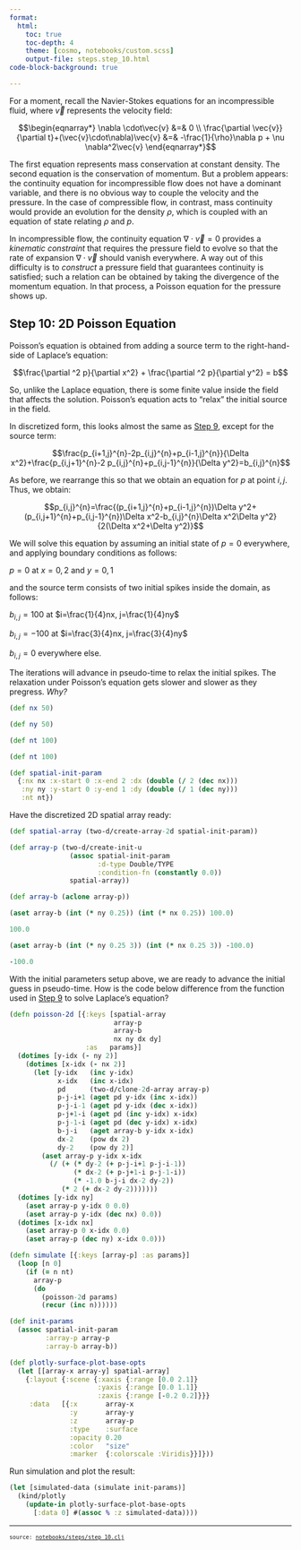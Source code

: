```yaml
---
format:
  html:
    toc: true
    toc-depth: 4
    theme: [cosmo, notebooks/custom.scss]
    output-file: steps.step_10.html
code-block-background: true

---
```

<style></style><style>.printedClojure .sourceCode {
  background-color: transparent;
  border-style: none;
}
</style><style>.clay-limit-image-width .clay-image {max-width: 100%}
.clay-side-by-side .sourceCode {margin: 0}
.clay-side-by-side {margin: 1em 0}
</style>
<script src="steps.step_10_files/md-default0.js" type="text/javascript"></script><script src="steps.step_10_files/md-default1.js" type="text/javascript"></script><script src="steps.step_10_files/katex2.js" type="text/javascript"></script><script src="steps.step_10_files/plotly3.js" type="text/javascript"></script><link href="https://cdn.jsdelivr.net/npm/katex@0.16.10/dist/katex.min.css" rel="stylesheet" type="text/css" />
For a moment, recall the Navier-Stokes equations for an incompressible fluid,
where $\vec{v}$ represents the velocity field:

$$\begin{eqnarray*}
\nabla \cdot\vec{v} &=& 0 \\
\frac{\partial \vec{v}}{\partial t}+(\vec{v}\cdot\nabla)\vec{v} &=& -\frac{1}{\rho}\nabla p + \nu \nabla^2\vec{v}
\end{eqnarray*}$$

The first equation represents mass conservation at constant density.
The second equation is the conservation of momentum. But a problem appears:
the continuity equation for incompressible flow does not have a dominant variable, and
there is no obvious way to couple the velocity and the pressure.
In the case of compressible flow, in contrast, mass continuity would provide an evolution
for the density $\rho$, which is coupled with an equation of state relating $\rho$ and $p$.

In incompressible flow, the continuity equation $\nabla \cdot\vec{v}=0$ provides a
_kinematic constraint_ that requires the pressure field to evolve so that the rate of expansion
$\nabla \cdot\vec{v}$ should vanish everywhere. A way out of this difficulty is to _construct_
a pressure field that guarantees continuity is satisfied; such a relation can be obtained by
taking the divergence of the momentum equation. In that process, a Poisson equation
for the pressure shows up.


## Step 10: 2D Poisson Equation

Poisson's equation is obtained from adding a source term to the right-hand-side of Laplace's equation:

$$\frac{\partial ^2 p}{\partial x^2} + \frac{\partial ^2 p}{\partial y^2} = b$$


So, unlike the Laplace equation, there is some finite value inside the field that affects
the solution. Poisson's equation acts to "relax" the initial source in the field.

In discretized form, this looks almost the same as [Step 9](/steps.step_09.html), except for the source term:

$$\frac{p_{i+1,j}^{n}-2p_{i,j}^{n}+p_{i-1,j}^{n}}{\Delta x^2}+\frac{p_{i,j+1}^{n}-2 p_{i,j}^{n}+p_{i,j-1}^{n}}{\Delta y^2}=b_{i,j}^{n}$$


As before, we rearrange this so that we obtain an equation for $p$ at point $i, j$.
Thus, we obtain:

$$p_{i,j}^{n}=\frac{(p_{i+1,j}^{n}+p_{i-1,j}^{n})\Delta y^2+(p_{i,j+1}^{n}+p_{i,j-1}^{n})\Delta x^2-b_{i,j}^{n}\Delta x^2\Delta y^2}{2(\Delta x^2+\Delta y^2)}$$


We will solve this equation by assuming an initial state of $p = 0$ everywhere, and
applying boundary conditions as follows:

$p = 0$ at $x = 0, 2$ and $y = 0, 1$

and the source term consists of two initial spikes inside the domain, as follows:

$b_{i,j}=100$ at $i=\frac{1}{4}nx, j=\frac{1}{4}ny$

$b_{i,j}=-100$ at $i=\frac{3}{4}nx, j=\frac{3}{4}ny$

$b_{i,j}=0$ everywhere else.

The iterations will advance in pseudo-time to relax the initial spikes. The relaxation under
Poisson's equation gets slower and slower as they pregress. _Why?_



::: {.sourceClojure}
```clojure
(def nx 50)
```
:::



::: {.sourceClojure}
```clojure
(def ny 50)
```
:::



::: {.sourceClojure}
```clojure
(def nt 100)
```
:::



::: {.sourceClojure}
```clojure
(def nt 100)
```
:::



::: {.sourceClojure}
```clojure
(def spatial-init-param
  {:nx nx :x-start 0 :x-end 2 :dx (double (/ 2 (dec nx)))
   :ny ny :y-start 0 :y-end 1 :dy (double (/ 1 (dec ny)))
   :nt nt})
```
:::



Have the discretized 2D spatial array ready:


::: {.sourceClojure}
```clojure
(def spatial-array (two-d/create-array-2d spatial-init-param))
```
:::



::: {.sourceClojure}
```clojure
(def array-p (two-d/create-init-u
               (assoc spatial-init-param
                      :d-type Double/TYPE
                      :condition-fn (constantly 0.0))
               spatial-array))
```
:::



::: {.sourceClojure}
```clojure
(def array-b (aclone array-p))
```
:::



::: {.sourceClojure}
```clojure
(aset array-b (int (* ny 0.25)) (int (* nx 0.25)) 100.0)
```
:::



::: {.printedClojure}
```clojure
100.0

```
:::



::: {.sourceClojure}
```clojure
(aset array-b (int (* ny 0.25 3)) (int (* nx 0.25 3)) -100.0)
```
:::



::: {.printedClojure}
```clojure
-100.0

```
:::


With the initial parameters setup above, we are ready to advance
the initial guess in pseudo-time. How is the code below difference
from the function used in [Step 9](/steps.step_09.html) to solve
Laplace's equation?


::: {.sourceClojure}
```clojure
(defn poisson-2d [{:keys [spatial-array
                          array-p
                          array-b
                          nx ny dx dy]
                   :as   params}]
  (dotimes [y-idx (- ny 2)]
    (dotimes [x-idx (- nx 2)]
      (let [y-idx   (inc y-idx)
            x-idx   (inc x-idx)
            pd      (two-d/clone-2d-array array-p)
            p-j-i+1 (aget pd y-idx (inc x-idx))
            p-j-i-1 (aget pd y-idx (dec x-idx))
            p-j+1-i (aget pd (inc y-idx) x-idx)
            p-j-1-i (aget pd (dec y-idx) x-idx)
            b-j-i   (aget array-b y-idx x-idx)
            dx-2    (pow dx 2)
            dy-2    (pow dy 2)]
        (aset array-p y-idx x-idx
          (/ (+ (* dy-2 (+ p-j-i+1 p-j-i-1))
                (* dx-2 (+ p-j+1-i p-j-1-i))
                (* -1.0 b-j-i dx-2 dy-2))
             (* 2 (+ dx-2 dy-2)))))))
  (dotimes [y-idx ny]
    (aset array-p y-idx 0 0.0)
    (aset array-p y-idx (dec nx) 0.0))
  (dotimes [x-idx nx]
    (aset array-p 0 x-idx 0.0)
    (aset array-p (dec ny) x-idx 0.0)))
```
:::



::: {.sourceClojure}
```clojure
(defn simulate [{:keys [array-p] :as params}]
  (loop [n 0]
    (if (= n nt)
      array-p
      (do
        (poisson-2d params)
        (recur (inc n))))))
```
:::



::: {.sourceClojure}
```clojure
(def init-params
  (assoc spatial-init-param
         :array-p array-p
         :array-b array-b))
```
:::



::: {.sourceClojure}
```clojure
(def plotly-surface-plot-base-opts
  (let [[array-x array-y] spatial-array]
    {:layout {:scene {:xaxis {:range [0.0 2.1]}
                      :yaxis {:range [0.0 1.1]}
                      :zaxis {:range [-0.2 0.2]}}}
     :data   [{:x       array-x
               :y       array-y
               :z       array-p
               :type    :surface
               :opacity 0.20
               :color   "size"
               :marker  {:colorscale :Viridis}}]}))
```
:::


Run simulation and plot the result:


::: {.sourceClojure}
```clojure
(let [simulated-data (simulate init-params)]
  (kind/plotly
    (update-in plotly-surface-plot-base-opts
      [:data 0] #(assoc % :z simulated-data))))
```
:::



```{=html}
<div style="height:auto;width:100%;"><script>Plotly.newPlot(document.currentScript.parentElement,
               [{"x":[0.0,0.040816326,0.08163265,0.12244898,0.1632653,0.20408164,0.24489796,0.2857143,0.3265306,0.36734694,0.40816328,0.4489796,0.48979592,0.53061223,0.5714286,0.6122449,0.6530612,0.6938776,0.7346939,0.7755102,0.81632656,0.85714287,0.8979592,0.93877554,0.97959185,1.0204082,1.0612245,1.1020408,1.1428572,1.1836735,1.2244898,1.2653061,1.3061224,1.3469387,1.3877552,1.4285715,1.4693878,1.5102041,1.5510204,1.5918367,1.6326531,1.6734694,1.7142857,1.755102,1.7959183,1.8367347,1.8775511,1.9183674,1.9591837,2.0],"y":[0.0,0.020408163,0.040816326,0.06122449,0.08163265,0.10204082,0.12244898,0.14285715,0.1632653,0.18367347,0.20408164,0.2244898,0.24489796,0.26530612,0.2857143,0.30612245,0.3265306,0.3469388,0.36734694,0.3877551,0.40816328,0.42857143,0.4489796,0.46938777,0.48979592,0.5102041,0.53061223,0.5510204,0.5714286,0.59183675,0.6122449,0.63265306,0.6530612,0.67346936,0.6938776,0.71428573,0.7346939,0.75510204,0.7755102,0.79591835,0.81632656,0.8367347,0.85714287,0.877551,0.8979592,0.9183673,0.93877554,0.9591837,0.97959185,1.0],"z":[[0.0,0.0,0.0,0.0,0.0,0.0,0.0,0.0,0.0,0.0,0.0,0.0,0.0,0.0,0.0,0.0,0.0,0.0,0.0,0.0,0.0,0.0,0.0,0.0,0.0,0.0,0.0,0.0,0.0,0.0,0.0,0.0,0.0,0.0,0.0,0.0,0.0,0.0,0.0,0.0,0.0,0.0,0.0,0.0,0.0,0.0,0.0,0.0,0.0,0.0],[0.0,0.002064211251497531,0.004160452891197664,0.006316386907156688,0.008530989195278038,0.010770062020848835,0.012967252847013683,0.015030573407667551,0.016853543315468577,0.01832926987543436,0.019365207326301,0.0198961716531549,0.019893490997142188,0.019368897227718066,0.018372751264711232,0.016987217021850527,0.015315829354247235,0.013471374837742824,0.011564056534963453,0.009691588327377482,0.007932286127113046,0.0063415551149339534,0.00495156718179965,0.003773488495219636,0.002801398872738853,0.002017028690007656,0.0013945703245153312,9.050274736108714E-4,5.197806171479814E-4,2.1322529218289877E-4,-3.5536276570374594E-5,-2.4189477855859638E-4,-4.157245382107085E-4,-5.620308045755385E-4,-6.820836960130176E-4,-7.748341190193857E-4,-8.383844400151387E-4,-8.712907543127641E-4,-8.735129879341798E-4,-8.469012867324635E-4,-7.951981224908905E-4,-7.236243683935615E-4,-6.381839864976815E-4,-5.448531425243559E-4,-4.488137504940311E-4,-3.5385704201066893E-4,-2.620339414799263E-4,-1.7358009086035882E-4,-8.710399476891635E-5,0.0],[0.0,0.004082730715078713,0.008225739825964693,0.012481593016085797,0.01684712603622571,0.021254764191564,0.02557456294103413,0.029626934910786,0.0332043406612866,0.03609865260360739,0.0381298117826297,0.0391710844966355,0.03916682002001221,0.0381400148554899,0.036188894399970604,0.03347369542873311,0.030196436856464254,0.026577384302371606,0.02283202208612727,0.019151725850567812,0.015690219091984585,0.012556609534437962,0.00981463113787148,0.007486872652135762,0.00556234303859124,0.0040056831868633255,0.0027665775607930666,0.0017883105718854387,0.001014822969256577,3.9596662571057795E-4,-1.0910270521608903E-4,-5.303051455898446E-4,-8.866048294541414E-4,-0.001187305647006,-0.0014343352672003854,-0.001625102610633298,-0.0017554657924590108,-0.001822355578739871,-0.0018256803706761177,-0.001769286610008512,-0.001660934099589648,-0.0015114264474710472,-0.0013331716701690014,-0.0011385112335196446,-9.381440151730187E-4,-7.39901811043423E-4,-5.480336796782522E-4,-3.630564134999218E-4,-1.821473553513792E-4,0.0],[0.0,0.006026513577996785,0.012137769561316533,0.018408266434375514,0.024831697924830205,0.03130841239791636,0.037648451694364725,0.043590088828088736,0.048831337993880786,0.05306965122438062,0.056043455705831545,0.05756874800450442,0.05756482800664323,0.05606528351915166,0.05321308254071011,0.04924147188719317,0.04444469427564076,0.03914386562687327,0.03365352095107742,0.02825345519742563,0.023168895567932665,0.018560190625169337,0.01452151234612276,0.011086840616459308,0.008240865857088246,0.005932371586201217,0.0040879962016684476,0.00262482466304531,0.0014608433604728465,5.227814518879757E-4,-2.487892249598663E-4,-8.969997491639091E-4,-0.0014486288819987388,-0.0019160714913837534,-0.002300821832095198,-0.0025978369264472423,-0.002800065799089265,-0.0029024414594807104,-0.002904758673585747,-0.002813090662164256,-0.0026396856297468897,-0.002401563272397939,-0.0021182390739317375,-0.0018091010996177243,-0.001490945163050803,-0.0011760659054671902,-8.711473906148112E-4,-5.770414074525307E-4,-2.8939491870530134E-4,0.0],[0.0,0.00786870494601639,0.015842919771497134,0.024015969548872883,0.03237754066680333,0.04079764350807022,0.049030601672536686,0.056738929098549,0.06353382040019807,0.0690260989297787,0.07287948893449421,0.07485753501918585,0.07485660871762151,0.07292003322702308,0.0692318589138501,0.06409244488360773,0.0578809548383524,0.05101158020655332,0.043890530577291365,0.03687972302203133,0.030271087560009055,0.024273051407420934,0.019008607804565328,0.014522800050961652,0.010796626403914008,0.007764257509872418,0.005330868124105125,0.0033890692951737567,0.0018326549684838638,5.669925540240355E-4,-4.8416886050011224E-4,-0.0013754035442333694,-0.0021395453600682617,-0.0027903786651578637,-0.0033274043672562766,-0.0037418121904186715,-0.004022671429580833,-0.004162365454807218,-0.0041604716427822855,-0.004025610266701575,-0.0037751869642492063,-0.0034333410801638373,-0.003027699196714943,-0.0025856659083327476,-0.002130956125534269,-0.0016809215192319072,-0.0012450088326694535,-8.244705218457087E-4,-4.132701250966029E-4,0.0],[0.0,0.009585194088259407,0.019293133177406333,0.02923280276441274,0.039389170346852624,0.04960403730421772,0.059580909099606894,0.06891367985828825,0.07713517509558787,0.08377816708852535,0.08843913548762125,0.09083441553455635,0.0908397173260135,0.08850708833487969,0.08405755804727719,0.07785201406828333,0.07034637750733312,0.0620391861895393,0.05341998282183363,0.044925606421324205,0.03690910466484422,0.02962319081600808,0.023217599762415036,0.01774781090048222,0.013191603986486925,0.009469753816547109,0.006467630885775587,0.004055263295266094,0.0021042582548732613,5.006984958822543E-4,-8.463460593056959E-4,-0.002000686901756761,-0.002998978199442231,-0.003854208116388783,-0.0045618669157409236,-0.0051076697449827626,-0.005475544225350812,-0.0056546063956439884,-0.005644081937874217,-0.005455555640381172,-0.0051124609815703295,-0.0046472307020068975,-0.004096904019479372,-0.0034981574098226723,-0.002882686450561999,-0.0022736646159597427,-0.0016837206231034953,-0.0011145883399446845,-5.583466747794804E-4,0.0],[0.0,0.0111550780609024,0.02244683065630079,0.033996749011704956,0.045784535661109696,0.05762624611730423,0.0691799523510229,0.07997865620048941,0.08948589030931133,0.09716554190128196,0.10255478332129411,0.10532829284430213,0.1053434866707009,0.1026600005560856,0.0975313975699489,0.09037198050093521,0.08170559484031333,0.07210564400927828,0.06213588883670828,0.052300150458741056,0.04300634837470045,0.03454713839875211,0.02709649206322406,0.020719400207558577,0.015390721778606255,0.011018987035240608,0.007471454960522114,0.004597585527028264,0.0022490136584529963,2.949035680009093E-4,-0.0013678478633666667,-0.002809660374665619,-0.004068311786576773,-0.00515333821097976,-0.006053760427087775,-0.006747737299305959,-0.0072125192871533095,-0.007433087773815259,-0.007408164672620533,-0.007152822155063456,-0.006697596729576109,-0.00608465773785121,-0.005362052959912486,-0.0045772668707769115,-0.00377127248792033,-0.00297399797714002,-0.0022017650452533957,-0.001456887856164159,-7.293173049098302E-4,0.0],[0.0,0.012561023473669254,0.025269619607018394,0.03825670782106007,0.051496351244439735,0.06478159580188127,0.07773082458450921,0.08982428916780295,0.10046573129069886,0.10905970923776402,0.11509233599975409,0.11820238099017245,0.1182313909013981,0.1152453611537887,0.10952570376626122,0.10153265357478997,0.09184867342516709,0.08111200767209972,0.06995094477551014,0.05892777887649755,0.04849852581106718,0.03899097646119373,0.03060045295269335,0.023400243803692686,0.017362390414568676,0.012384229336424458,0.00831659256842939,0.004990469563530578,0.002239910062731627,-8.02145424037514E-5,-0.0020823355875014657,-0.0038404494325622973,-0.005390318467693368,-0.006734921129461163,-0.007853930394908561,-0.00871551569948069,-0.009288463434283854,-0.009552622404713343,-0.009506054899777891,-0.009167956566930428,-0.00857724856211149,-0.007787546024016103,-0.0068597888448089376,-0.0058540784524301675,-0.004822190220605103,-0.0038019034379034155,-0.002813834490886656,-0.0018609977505434428,-9.309371783976263E-4,0.0],[0.0,0.013789518754389394,0.027734783042431987,0.041973198617605983,0.05647298710064913,0.07100712995351799,0.08516030048798208,0.09836838413448237,0.10998506260404382,0.11936531735661265,0.12595259673730266,0.1293555947058204,0.12940242828990461,0.12616416447247425,0.11994524329307649,0.11124413728525974,0.10069233999606272,0.0889825756977649,0.07679759350763563,0.06474925505487011,0.053334502432068005,0.04291108227654295,0.03369245056273698,0.02575870509110605,0.019078966036191584,0.013540296929722136,0.008978741325781471,0.005208959590399373,0.002049940013601804,-6.548853151642187E-4,-0.0030241206109516273,-0.005131931200547163,-0.007008509623735572,-0.008646749995255172,-0.01001370988437637,-0.011064814775785884,-0.011758376091971818,-0.012068003621460679,-0.011990954999555265,-0.01155130482870313,-0.01079784509234758,-0.009797603702606924,-0.008626571817753835,-0.007359536625383535,-0.006060817604300713,-0.004777297542391624,-0.003534577221158132,-0.0023365148337247555,-0.0011679405221990422,0.0],[0.0,0.014831013129602293,0.029823542574363395,0.04511872441654497,0.06067890457830265,0.07626008833437001,0.09141932972249996,0.10555660753840805,0.11798531440466713,0.12802061783072086,0.13507168724959376,0.13872295558757558,0.13879152724731,0.1353522261749027,0.12872766292304214,0.11944679564354937,0.10818047073799554,0.09566539703765806,0.08262853589323857,0.06972218563916094,0.05747678577690245,0.04627458288217528,0.036343674818215876,0.027769226528585052,0.020517120729720104,0.01446491537513359,0.009435425724705307,0.005229132790490873,0.0016525886690300106,-0.0014591661662018284,-0.004227475985460961,-0.006722925411580753,-0.008966203698496237,-0.010936211783139813,-0.012583774900172371,-0.013848537102289333,-0.014676133380082406,-0.015032744697872635,-0.01491470439663725,-0.014351844145526788,-0.013404510446511387,-0.012155353915464743,-0.010697832609363854,-0.009123728457441737,-0.007511846771619405,-0.005919570667106494,-0.004378258365061666,-0.00289278158872818,-0.0014449305040284035,0.0],[0.0,0.015679942512854716,0.031525096329350855,0.047677798812097966,0.06409464481169273,0.08051782956715328,0.09648287210801998,0.11136222240376326,0.12443861838752392,0.13499701490779978,0.14242053496654136,0.14627504978905428,0.14636901084205084,0.14277968977226985,0.1358430677256024,0.12611092338537713,0.11428386505419787,0.10113214824245738,0.08741670320356061,0.07382107439699825,0.06090164468133096,0.04905952475698992,0.03853374687739452,0.029412574560494828,0.021658126296592008,0.01513905323910122,0.009666398323432988,0.005028590195351926,0.0010224379704345406,-0.0025222031922609097,-0.005725745700306314,-0.008651144206598767,-0.011305319120666365,-0.013648937461497763,-0.015612676912165167,-0.01711712735222309,-0.018092895168348083,-0.01849748737976423,-0.018326232574880707,-0.017615719375810128,-0.016439716263971824,-0.014898926361268017,-0.013106918906888827,-0.01117499195365425,-0.00919855485361584,-0.007247016183582237,-0.0053583408264254425,-0.003538611822683443,-0.001766243848113747,0.0],[0.0,0.01633464640127294,0.03283644054189431,0.04964665055425389,0.06671639050427615,0.08377722647887492,0.10034911100562376,0.11578511720752671,0.1293466654384984,0.14029778153042552,0.14800349117103784,0.15201660189220811,0.1521391841403522,0.14844968309849377,0.14129279463427188,0.13123567267314618,0.11899934728367238,0.10537741780503289,0.0911547192602832,0.07703694818735635,0.06359888011603931,0.05125476990319939,0.04025072407960376,0.030675943324371627,0.022488054689362692,0.015547225707619997,0.009654060453671131,0.004587013575656836,1.358806843432588E-4,-0.003871340990854258,-0.007550265256933187,-0.010951919611799447,-0.01406491642500521,-0.016827179024196663,-0.01914508695878989,-0.020916725417996072,-0.022055215669195143,-0.022508120963953913,-0.022269736141774184,-0.021384522423336955,-0.019941699829652635,-0.01806264102888183,-0.01588386161547884,-0.013538872607036838,-0.011141951094172972,-0.008776163171826282,-0.00648699582898717,-0.004281970725514615,-0.0021357932953245747,0.0],[0.0,0.016797183546456065,0.033761990767025955,0.05103263058567187,0.06855513571471349,0.08605357923269856,0.10303810078332712,0.11885019438027478,0.13273886061450604,0.143956025187797,0.15185616837857904,0.15598425559377913,0.1561381343533405,0.15239621119448385,0.14510746185046783,0.13484730829074112,0.12234825965838127,0.10841745120452151,0.09385389615153605,0.0793765898523726,0.06557127439245244,0.052859638159296916,0.04149091443823494,0.031552926330010014,0.022997900090426883,0.015677769159270424,0.00938389930908908,0.0038867805759896764,-0.00102806890489356,-0.005531101053576947,-0.009729120087836347,-0.013656742740094882,-0.017279531171802885,-0.020507962070611348,-0.023219805999888286,-0.025287082442135508,-0.026602919289923605,-0.0271036741443877,-0.02678264060368201,-0.02569337187607493,-0.023942700696434262,-0.021675430516581648,-0.01905400088520719,-0.016236961333292343,-0.013359826898456441,-0.0105210331787276,-0.0077745579223956,-0.00512961893773817,-0.00255689262505568,0.0],[0.0,0.01707305741887831,0.03431302500957214,0.051853355694542025,0.06963551030871253,0.0873791058577326,0.10458992089297238,0.12060520319386754,0.13466987097293148,0.14603200767728797,0.15404260675170126,0.15824367345749069,0.15843085509270496,0.15468139269503553,0.14734439411584296,0.1369968820656558,0.12437442643835121,0.11028842506116801,0.09554282038139722,0.08086142388809685,0.06683375453700954,0.05388332262181545,0.042258519744932485,0.032043368274447176,0.02318362846933549,0.015523086365745082,0.008844934657946973,0.0029136243083701233,-0.00248688928216533,-0.00752205905340981,-0.012285781494764338,-0.016791664032050038,-0.020977356370129444,-0.024721081156431436,-0.027867615762533972,-0.030259318992572636,-0.031766823565669934,-0.0323140614747691,-0.03189342623858994,-0.03056886760230966,-0.028467084054710663,-0.025759161490748837,-0.02263652404849948,-0.019285657314212425,-0.01586574390068678,-0.01249234810524405,-0.009228944084441361,-0.006086733352273784,-0.0030320704766264575,0.0],[0.0,0.017170865179158543,0.03450697630150295,0.05213563052406281,0.06999431545199597,0.0878010813699144,0.10506242225663794,0.1211181162429247,0.13521667719297092,0.14660993892566698,0.15465189575284283,0.15888608443102223,0.1591078222436617,0.15539216251701315,0.1480845388560242,0.1377574312821414,0.1251416820720538,0.11104433045224361,0.09626559656117295,0.0815261095145301,0.06741231282942974,0.05434411060211832,0.04256513017472932,0.032153111168743906,0.023046160556471566,0.015079860079445975,0.008030164414575228,0.0016573174487571033,-0.004253620943148373,-0.009859661807602041,-0.015237672221520834,-0.020375618048186026,-0.02517834876169738,-0.029487021879193453,-0.03310906174870065,-0.03585362230337869,-0.037566408532253265,-0.038157783303522104,-0.03761941359500074,-0.0360270100176238,-0.03352943275925158,-0.030326927993132687,-0.026642978181623575,-0.02269490821860391,-0.01866800245821725,-0.014696722038129066,-0.010855060749915227,-0.007156520098545929,-0.0035628805315194904,0.0],[0.0,0.017101885890729914,0.034366606154225925,0.05191419525834581,0.06967883355837237,0.08737970493005338,0.10452866087560364,0.12047415865709377,0.13447525034843466,0.14579437572019896,0.15379438804712664,0.1580244185921828,0.15828115955703556,0.1546365739515451,0.14742899810317842,0.1372208152443272,0.12473106500355526,0.11075455347734384,0.09607982293460698,0.08141690197446266,0.06734273261172051,0.054268446431663286,0.042429095816663855,0.031893650007025126,0.022591293624421725,0.014349230517311011,0.006936994278925642,1.1235505654118388E-4,-0.006335928150474164,-0.012553033936877147,-0.018594724490880683,-0.024418748271368914,-0.029892346210268296,-0.034814907171851574,-0.038952273877605206,-0.042076993287525205,-0.04400754538127585,-0.044639690973771844,-0.04396461633560444,-0.04207118502213963,-0.039132700187788014,-0.03538139846531114,-0.031075828004577203,-0.026466987081263132,-0.021768638591300425,-0.01713587426156298,-0.012654225844560824,-0.00833983726875612,-0.0041497166418318285,0.0],[0.0,0.016879624982800746,0.03391909273143712,0.051230349687527536,0.06874498024265102,0.08618577915275795,0.1030741185658791,0.11877260431786991,0.13255698034067723,0.1437063612772679,0.15159764763470632,0.15578917344615836,0.15608053682854825,0.15253983796126822,0.14549530574614208,0.13549430871905094,0.12323778320298555,0.10950124542187391,0.09505437698513497,0.08058984640641563,0.066669170396514,0.05368987459383571,0.04187480179916817,0.0312817133822298,0.021829566445508222,0.013336929942834143,0.005567633026348519,-0.0017213945831582524,-0.008735196884105748,-0.015603831402186843,-0.022358001325195567,-0.028920815951370544,-0.035117292339986624,-0.04070057425441373,-0.04539093907482012,-0.048921162558321234,-0.051080405337438656,-0.05174893666767441,-0.050917776176875845,-0.048690322065395766,-0.04526652197895154,-0.040913303637796716,-0.03592713450327074,-0.03059536915949609,-0.025162500771053684,-0.019805903387403637,-0.014623634910213202,-0.009634846256935687,-0.004791642123613516,0.0],[0.0,0.016519332470546457,0.0331950684785688,0.0501305054779372,0.06725536699649695,0.08429828670805717,0.10079381145657715,0.11612345368747981,0.12958498239962785,0.14047944107493043,0.14820227338615657,0.1523241551242852,0.15264894255664185,0.1492402366558642,0.14241357910303848,0.13269707078587492,0.12076805766572025,0.10737657536653201,0.09326709010583051,0.07910886946135873,0.06544264604743358,0.05264790213903596,0.040931873712684,0.030338783885152463,0.020776070511757182,0.01205336549627332,0.00392943222115657,-0.003838105274340777,-0.011445716664024863,-0.019005203413084013,-0.026518456364457293,-0.03386978126638701,-0.04083766845383043,-0.04712489207730345,-0.05240254292007525,-0.05636079690592209,-0.05875767137644454,-0.059457228527178566,-0.05845069563162095,-0.0558573335824821,-0.05190578541868668,-0.046900153156483604,-0.04117743041373328,-0.03506377286113152,-0.028836458710090242,-0.022696663215885367,-0.016755900945416614,-0.011036710943507737,-0.005486242605210761,0.0],[0.0,0.016037512176511788,0.03222764134236235,0.0486647173993728,0.06527734160548374,0.08180194688910421,0.09778938355300126,0.11264410363024135,0.12569040299937895,0.1362556846238819,0.14375773292916605,0.1477822314027849,0.14813846661644042,0.1448850419145739,0.13832266838272808,0.1289566029291483,0.11743594624904566,0.10447995502739311,0.09080238798490371,0.07704383210238741,0.06371949149391454,0.051186818258313144,0.03963433899988079,0.029090571997783365,0.019450209300091805,0.01051363993117695,0.002035147517623747,-0.00622551014297348,-0.014453995267402086,-0.022740925067343442,-0.031055907541870757,-0.039240644300912134,-0.047023230936116704,-0.054052426177096956,-0.05994699353906679,-0.06435211290684299,-0.0669931700413267,-0.06771750602608646,-0.06651697861121358,-0.06352793867775612,-0.05900955037992792,-0.05330526460442133,-0.0467948652116496,-0.03984542605782452,-0.03276879419026805,-0.025791279390701333,-0.01903869651407998,-0.012537363280591393,-0.0062295114866969285,0.0],[0.0,0.015451438230304834,0.031051431734881587,0.0468852411710023,0.06288106900704166,0.07878482917735037,0.09416627566259965,0.10845611128725001,0.12100883704332248,0.13118183242865566,0.13841833080221555,0.14232122219089613,0.14270621737183506,0.1396265595303953,0.13336641784158354,0.12440530151194025,0.11336024271894549,0.1009153193489991,0.08774896827666526,0.07446860299774324,0.06155980529933154,0.04935450645057917,0.03801976808380685,0.02756645571721815,0.01787540627285672,0.008737499247247562,-9.690140134192677E-5,-0.008864555901876727,-0.017738253700657625,-0.02678476013853636,-0.035938295519443324,-0.044994627210450826,-0.053628144498876554,-0.06143054839673268,-0.06796573005991262,-0.07283200243254935,-0.07572102809154715,-0.0764631379098833,-0.07505127661960143,-0.07163996235685068,-0.06652040522113362,-0.060077179373759386,-0.05273468445185525,-0.04490261271175879,-0.03692881892079184,-0.02906584209965421,-0.02145452395822758,-0.014125352092948051,-0.00701577621611065,0.0],[0.0,0.014778693545660209,0.029701654225536868,0.044845160759541106,0.06013770872765587,0.0753360924941048,0.09003104987633237,0.10368214230735306,0.11567695498045036,0.1254056730816635,0.13233941976964161,0.13610003786102717,0.13651048258559545,0.13361840484644616,0.1276901390748945,0.11917719772891444,0.10866153534129877,0.09678853740944736,0.0841975797116342,0.07145920594484641,0.05902595572317557,0.047201281175987514,0.03612841646421069,0.025798896532809326,0.0160787616218289,0.006749196556822899,-0.002442793634892581,-0.011729226228648046,-0.02126814399521063,-0.03110010660282673,-0.04112128871572245,-0.051078767529081075,-0.06059058792231172,-0.06918907313247805,-0.07638140046134403,-0.08171775613735432,-0.08485543944267639,-0.0856077257883171,-0.0839691196961155,-0.0801131842239024,-0.07436432527609725,-0.06714952596283788,-0.05893909645962295,-0.050186544957831654,-0.04127675661408006,-0.03248930410891463,-0.023980635268899722,-0.015785789156286065,-0.007837672246015186,0.0],[0.0,0.014036742905158649,0.028213268820328603,0.042597121752934536,0.05711773670452658,0.07154390836910283,0.08548893728270049,0.09844317933004075,0.10982942248870532,0.1190727381663671,0.12567394614740432,0.12927515748288346,0.12970722543544475,0.1270120985552538,0.1214373807599698,0.11340496351904662,0.10345949645798874,0.09220501712765083,0.08023895755692431,0.06809208727115665,0.056181169057484506,0.04477877653332211,0.03400238606915805,0.023822840817143563,0.014090657637858058,0.004577262980775429,-0.004973110735744565,-0.014786560955217088,-0.025004724601786446,-0.03563996702346259,-0.04654828343108577,-0.057425976361090605,-0.06783288997747401,-0.07724048038900558,-0.08509817034453451,-0.09090744644250799,-0.09429110275760068,-0.09504557159520914,-0.09316738734081786,-0.08884978821039125,-0.08245108127896288,-0.07444137337848702,-0.06533756404703636,-0.05563759305262841,-0.04576391625489195,-0.036023605575652866,-0.026589117513577103,-0.017500402970890214,-0.008686169759205734,0.0],[0.0,0.013242550861472928,0.0266202218813901,0.04019220024237729,0.05388944972211086,0.06749361433514742,0.08064166243299213,0.09285605042599651,0.10359617745274338,0.11232338343240293,0.11856939996483279,0.12199751873151249,0.1224469869353729,0.1199540521254898,0.11474706121429648,0.10721724557156923,0.0978704599892777,0.08726755474206835,0.0759619598261964,0.06444254061161155,0.053088233354032593,0.04213890963242825,0.03168482102874313,0.021675114333072655,0.011944313092528011,0.0022541789258725374,-0.007653194481922719,-0.0179968902737537,-0.028900717740609056,-0.04034727232770352,-0.05215083069811854,-0.06395559505909261,-0.07526223004353134,-0.08548076013308348,-0.09400269635665487,-0.10028100245840393,-0.10390436052791877,-0.10465283799954857,-0.10252544670590408,-0.09773543881257098,-0.09067522137185072,-0.08185809638286039,-0.07184754093662689,-0.0611858906033712,-0.05033317145845086,-0.039624037769974654,-0.02924715298193927,-0.019247706301475608,-0.00955065613590258,0.0],[0.0,0.012412252035840603,0.02495479153814412,0.03767892889686618,0.05051768042972799,0.06326613114864277,0.07558558306284348,0.0870313201159616,0.09710011013968499,0.10529030457028868,0.1111652198428644,0.11440987003058073,0.11487224514130705,0.11258299220955537,0.10775101128453977,0.10073637233719585,0.09200532846587486,0.08207446672703347,0.07145193742871307,0.06058331733670265,0.04980834057264786,0.03933293624300432,0.029219149937566524,0.019393816505672897,0.009675288148329629,-1.8405737522169714E-4,-0.010443565783860237,-0.02131429398260088,-0.032901060627989254,-0.04515557161605485,-0.05784950205837769,-0.07057446113076757,-0.08277191192952273,-0.09379088377926756,-0.10296576734331438,-0.10970197743273655,-0.1135550382887322,-0.11428939918229877,-0.11190695500145062,-0.10664098100937049,-0.09891762461215803,-0.08929275154323736,-0.07837565294875325,-0.06675231607483849,-0.05491974754508711,-0.043239847572407016,-0.031917455767387186,-0.021003278742835554,-0.010419074792139585,0.0],[0.0,0.01156087870339561,0.023247047125521846,0.035102494021081114,0.04706274049170203,0.05893666459508954,0.07041016846928833,0.08107156846221865,0.0904551736650366,0.09809651583680595,0.10359068161381656,0.10664461438244502,0.10711526068589741,0.10502785332664868,0.10057195623890744,0.09407646168562758,0.08596783575656096,0.07671802837475468,0.06678936009167326,0.05658344165590622,0.046400083031442566,0.0364106112486407,0.02664838374937523,0.017017720403885956,0.007320942987986574,-0.0026984629038576194,-0.01330050461593511,-0.02468728550437907,-0.03694374882519672,-0.04999008343647174,-0.06355518571172147,-0.07717846996665302,-0.0902431922049511,-0.10203887889966053,-0.11184458470595819,-0.11901997664013376,-0.1230889497119082,-0.12380134711099722,-0.12116229217708825,-0.11542473221136443,-0.10704759766685416,-0.09662793977127905,-0.08481930390295969,-0.07224983469833282,-0.059452304271311686,-0.04681507398836603,-0.03455887877497326,-0.022740160568329566,-0.01127811858237221,0.0],[0.0,0.010702147934226974,0.021524427014988235,0.03250410973029527,0.04357959935111492,0.05457370026609899,0.0651968254377674,0.07507006733338258,0.08376493387999236,0.0908538006478259,0.09596327985050014,0.09882215423937864,0.0992964183367064,0.0974061489731712,0.09332194730920534,0.08734194027785876,0.07985317679350962,0.07128323028944071,0.062048708893178865,0.05250724046136773,0.04291861314503006,0.03341946163779424,0.024014475809997222,0.014585684009894222,0.004919855422876799,-0.005247698599665366,-0.016176783256195617,-0.028059709685743967,-0.04096095593508743,-0.054769086550049494,-0.06917078373419651,-0.08365459508403633,-0.0975476176603703,-0.11008245429779603,-0.1204856228659482,-0.12807368216785295,-0.13234100175130858,-0.1330240875263739,-0.1301315603814951,-0.12393530699470856,-0.1149254612253376,-0.10373810866173754,-0.09106866678664713,-0.0775851685660953,-0.06385428884954765,-0.05028959755245409,-0.0371271775824534,-0.024429349210887952,-0.012113473567122102,0.0],[0.0,0.009848308124157303,0.01981143440609744,0.029920568284491866,0.04011729678799903,0.05023828830412207,0.06001806730185616,0.06910984793988521,0.07712155141038027,0.08366162580960641,0.08838759338047802,0.09104972845671208,0.09152305616449369,0.08982281381738744,0.08610123701096901,0.08062647048693915,0.07374700188508328,0.06584685202324739,0.05729763603794334,0.04841358965824933,0.03941496906096642,0.030404175389314288,0.021357748244292082,0.012136078264772808,0.002511205006812477,-0.007788783128335662,-0.01902253758333887,-0.03137183295609437,-0.04488040043060741,-0.05940561174196458,-0.07459326164999178,-0.08988330745885949,-0.10454980204158792,-0.11777209623389676,-0.12872798308398445,-0.13669438273545598,-0.14113880569222967,-0.1417859321709998,-0.13864806024257337,-0.13201489064582964,-0.12240555006906544,-0.11049222777495268,-0.09700900318989959,-0.08266074783583714,-0.068045521728954,-0.05360037397780052,-0.03957591061125534,-0.026040385191902247,-0.012910106733291729,0.0],[0.0,0.00901004259323231,0.01812944640116911,0.027383959361630572,0.036718579262255684,0.0459836051104996,0.05493701006661798,0.06326314064081309,0.07060517429149407,0.0766064958845544,0.08095461013199885,0.08342071643969584,0.08388875813657104,0.0823694943621351,0.07899757790526145,0.0740122673103247,0.06772476110530493,0.06047684143865004,0.05259638344034899,0.044355371329158746,0.03593556314952772,0.027406105774656835,0.018716386986252127,0.009706237470909672,1.3413342059328992E-4,-0.0102778764684222,-0.021786254244253553,-0.034561594980294735,-0.04862691841413626,-0.06380938174641443,-0.07971598479530544,-0.09574131554372667,-0.11111055143172571,-0.12495453443390885,-0.1364071308110035,-0.144709893195646,-0.1493066765522991,-0.14991207095356154,-0.14654213218316214,-0.13950285710300725,-0.1293395319939683,-0.11675675319603947,-0.10252323928311023,-0.08737688342680214,-0.07194396727652047,-0.05668281526739561,-0.041857449073070874,-0.027542010400957013,-0.01365258934125533,0.0],[0.0,0.008196426120324023,0.01649662812484853,0.024921545807495477,0.033419743194362965,0.0418547706918723,0.05000716986432287,0.05759115719467119,0.06428370785882284,0.06976171168737488,0.07374147370598234,0.07601437146898547,0.07647307292786529,0.0751242528109748,0.07208591243977511,0.06756977653278402,0.06185137409228148,0.05523197940340052,0.04799744400059272,0.04037912979935676,0.0325218255049623,0.024462887367593535,0.016126006160393586,0.007331937790197585,-0.0021729071198941185,-0.012671114217118844,-0.024415845646730626,-0.037565983103953406,-0.05212419133206247,-0.06788893474522688,-0.08443126263822394,-0.10110453286298214,-0.11709023179639684,-0.13147645982011427,-0.14335888955031686,-0.15194873100046807,-0.15666988607428972,-0.15722879099188683,-0.15364523496345878,-0.14623961182068937,-0.13557993688520517,-0.12239878513452065,-0.10749471549895409,-0.09163409201901776,-0.07546763353131983,-0.0594722751696788,-0.04392406545655795,-0.028902878540928212,-0.014325446057177936,0.0],[0.0,0.007414928860377284,0.014927940853954305,0.022555779291979425,0.030250662998591263,0.03788889385023458,0.04527252852974966,0.052144177273631936,0.0582129194900494,0.06318748730813627,0.06681160412412163,0.06889593509799317,0.06934161170260572,0.06815163908008016,0.065428412144635,0.06135767663634634,0.05618119257565978,0.05016180229356943,0.04354544332379888,0.0365249096266206,0.029209990753362895,0.021608157447095502,0.013619281245029872,0.005046909685509672,-0.004372804143827143,-0.014925470538245647,-0.02685978033553591,-0.040322485138765345,-0.0552965706749947,-0.07155385881829261,-0.08863301323985417,-0.10585117041075164,-0.12235226207197307,-0.13718836550135013,-0.1494235537305493,-0.15824440651302485,-0.16305902435264466,-0.16356779959144324,-0.15979412415943828,-0.15207053109068686,-0.1409837788275908,-0.1272893145753492,-0.11181002008096066,-0.0953354980104052,-0.07853653997221126,-0.061905591621729546,-0.04572906612419923,-0.030092295430749122,-0.014913518980699985,0.0],[0.0,0.006671461072796424,0.013435231122138,0.020304436372246357,0.027234977895973643,0.03411531286019302,0.04076782884078689,0.046961895242295285,0.05243682950711137,0.05693137341775751,0.060215138324689124,0.0621170775187979,0.06254647062573981,0.061503079028206585,0.05907481783217814,0.055423160688739426,0.05075821716207247,0.045306749569827456,0.039277215101925764,0.03282625478060095,0.026031013554163727,0.018871374487638686,0.011225649420069705,0.0028823901096233675,-0.006430419676456376,-0.016999625826035685,-0.029068233636026335,-0.04277057267610886,-0.058070937823934986,-0.07471706053905995,-0.09221945574026412,-0.10986484683826425,-0.12676661213963814,-0.14194837881362152,-0.15444997966184779,-0.16343968091496228,-0.16831432224004478,-0.1687705054716586,-0.16483499061060586,-0.15684986668410247,-0.14541615144142922,-0.13130645228671428,-0.11536181399396953,-0.0983892345399516,-0.08107468991421739,-0.063922636825034,-0.04722793201301161,-0.031080965776934952,-0.01540233513420826,0.0],[0.0,0.005970451468789229,0.01202738654536225,0.018180853690664,0.024390409266023243,0.03055599657925854,0.036519057910987696,0.042073979847007136,0.04698833595609073,0.05102893083795825,0.053989632070305736,0.05571660479835792,0.05612691982794852,0.05521752295331312,0.05306302849635807,0.04980245062498558,0.04561652630184402,0.04069850037714215,0.03522204043520202,0.02931034578265625,0.023010596204232254,0.0162777240164219,0.008971074669501977,8.667199766910018E-4,-0.008313195013809376,-0.018854814544249,-0.030994222614094544,-0.044853166262712796,-0.060378536554137344,-0.0772969906888404,-0.09509573915674147,-0.11303761058246617,-0.13021318701610501,-0.14562595498412997,-0.15829951710749557,-0.16739064940625664,-0.17228979087307827,-0.17269211673357387,-0.16862742279691928,-0.16044448815022413,-0.1487536795162803,-0.13433853572136042,-0.1180515562817128,-0.10071076670439856,-0.08301198471030934,-0.06546782583609487,-0.04837943147818054,-0.0318417229906477,-0.015778465944266688,0.0],[0.0,0.005314951736726853,0.01071054362794903,0.016194240344422742,0.0217291794456604,0.02722606997494843,0.03254407618947652,0.03750079839153773,0.04189001988822402,0.04550459723837612,0.048160963774981094,0.04972137267306564,0.05011029925918897,0.04932229702941349,0.04741988514892924,0.044521494814176915,0.04078087381002486,0.036360461591439665,0.03140201992660586,0.02599825027719671,0.02016931064581881,0.013848101227192162,0.006877874526544131,-9.750080806594552E-4,-0.00999171156786969,-0.020455629324238722,-0.03259469037315907,-0.04651803534315746,-0.062156718138194435,-0.07921975358953787,-0.09717642058452355,-0.11527277426089717,-0.13258498611930009,-0.14810531173934266,-0.16084965372469667,-0.16997051775335506,-0.17485704526150384,-0.17520542450697588,-0.1710480670088129,-0.16273734415541638,-0.15088771797636388,-0.13628701609580296,-0.11979204446158291,-0.1022250644132209,-0.08428602018248073,-0.06649153688319281,-0.04914667088892514,-0.03235021958096889,-0.01602986769112092,0.0],[0.0,0.00470675988770514,0.009488332976334883,0.014350045737459835,0.019258503295855198,0.02413442863323793,0.028853350291425422,0.033254257928468985,0.03715507887991125,0.0403726910518359,0.04274438203456884,0.04414734784021891,0.04451306301518252,0.04383410134090841,0.04216209660085717,0.03959680033918256,0.03626741161646173,0.03230836982733666,0.02783254729953113,0.022905262288472533,0.017522796858111804,0.011599159317553375,0.004964604787374651,-0.002621247457859451,-0.011440195002514671,-0.021770759169694797,-0.03383150732064122,-0.04771908961654779,-0.06335054414219442,-0.08042103335443873,-0.09838771449752001,-0.1164874721212155,-0.13379093870287265,-0.14928849796257848,-0.16199725961177186,-0.17107295597311126,-0.1759086948548174,-0.1762041569004142,-0.17199387408970773,-0.1636305379816992,-0.1517272014659187,-0.1370690385206992,-0.12050969340392385,-0.10286855948893452,-0.084843711286871,-0.06695140078000798,-0.0494980514986595,-0.0325855574832721,-0.01614619277455487,0.0],[0.0,0.004146555428455792,0.008362148070483221,0.012650362318278846,0.016981125339298464,0.02128440869974388,0.025450750170379528,0.02933871865673709,0.03278833950631832,0.035638499905645424,0.03774564197435899,0.039000761017448315,0.03934191693629678,0.03876010116029868,0.03729725687212473,0.03503635371823306,0.03208449631746851,0.02855097141225868,0.02452285438816386,0.02004130614448089,0.01508201997800187,0.009543412502848547,0.0032459980646828528,-0.004054237630377554,-0.012636951629100102,-0.02277364233637221,-0.03467236100828601,-0.04841752397569871,-0.06391419936100579,-0.08084777976746503,-0.09866944644948893,-0.11661486513630341,-0.13375833241652815,-0.14909800714105906,-0.1616613381797336,-0.17061493273740716,-0.17536120402429248,-0.17560580753006086,-0.17138484025348355,-0.16304792962545442,-0.15120106340372946,-0.1366196416295076,-0.12014648763193196,-0.10259083103867532,-0.08464269846903606,-0.066813422447555,-0.04940810512011592,-0.0325308402284312,-0.016119062869455563,0.0],[0.0,0.0036340399599657093,0.0073314249120526595,0.01109434435828192,0.014895877614030516,0.018674481637333575,0.0223343746462071,0.02575193873867758,0.028787303943559373,0.031299405650167166,0.03316218049447338,0.034279301038050325,0.03459499915034001,0.0340990627195512,0.03282490813006305,0.030840587537712634,0.028233541309239125,0.02509074698043088,0.021476599433069385,0.017411382568965246,0.012853569443394768,0.007689383000841066,0.0017329517084231996,-0.005260184475200278,-0.013564728204060083,-0.023443017886682124,-0.03509151112496594,-0.04858278600965414,-0.06381217626057169,-0.08045960773981385,-0.09797665813674346,-0.115605934391156,-0.13243477022068278,-0.14747886649910136,-0.15978521114086192,-0.16853895650499753,-0.17315714803769652,-0.17335386512271497,-0.16916617068505352,-0.16093719662111924,-0.14926016112902998,-0.13489351875686376,-0.1186615552889367,-0.1013559741326112,-0.08365249795829191,-0.06605290427597357,-0.04885818595413155,-0.0321736319421073,-0.015942296535035805,0.0],[0.0,0.003168077560537468,0.006393921371816288,0.009678626168818285,0.012998236371177342,0.016298946895168274,0.019497373707396952,0.022486014782541808,0.02514319143355442,0.027346004016847513,0.028984286675331913,0.0299733054859256,0.030263059342281438,0.02984249054605499,0.028737608443185878,0.027003355307062014,0.024709880502251768,0.021924650890895396,0.01869247347320795,0.015016036594677512,0.010839984875812315,0.00604178192853376,4.325604036755006E-4,-0.006229380047875273,-0.014210988692102963,-0.023763363782444175,-0.035070391800441386,-0.04819334262507076,-0.06302020211303044,-0.07922987653469325,-0.09628082552639497,-0.1134308205977302,-0.12978961031986647,-0.14440015404801465,-0.15633808816058611,-0.16481467298412839,-0.16926681391246973,-0.16941939407001835,-0.16530981699008127,-0.15727130653436303,-0.14587866264044794,-0.13186629938341457,-0.11603232632542046,-0.09914361874022236,-0.08185536783653591,-0.06465514843794679,-0.04783700124772662,-0.03150631159160471,-0.015612085505472374,0.0],[0.0,0.0027468301863917003,0.005545986788015501,0.008397725731186637,0.011280859159834396,0.014148599817301126,0.016928741013068262,0.019528287939715262,0.021841941632907293,0.023763183662614217,0.025196230594240084,0.02606691043733912,0.026330599480339768,0.025975730082790433,0.02502196983079097,0.023512882458027035,0.021503614552898155,0.019044839875451226,0.016164803054464216,0.012851829579829353,0.009040095214986717,0.0046017149610301485,-6.518113143114839E-4,-0.00695626218633567,-0.014568104044168442,-0.02372521339135981,-0.03459804916818975,-0.04723723015863851,-0.06152589007090076,-0.0771464274048796,-0.09357066665292124,-0.110079684845673,-0.12581486321632793,-0.1398559170432563,-0.1513159943409597,-0.15943979196300018,-0.1636891191772661,-0.16380193905808008,-0.1598153618391551,-0.15204937488403722,-0.14105486938515446,-0.12753532638200069,-0.11225525197916732,-0.0959495780471089,-0.0792468715738447,-0.06261592290284743,-0.04634096900222253,-0.030526314484208956,-0.01512711563668862,0.0],[0.0,0.00236788426062848,0.004782814222607373,0.007244422475047856,0.009734087495659781,0.012211356637497285,0.01461405535220313,0.016862191628502596,0.01886515354232104,0.020531136494305144,0.021777321225176945,0.022539129388899983,0.02277694613507777,0.022479006428537077,0.021659638749389885,0.02035266748107985,0.018600415927029115,0.016439369937552028,0.013884131278787813,0.010911800566389532,0.0074493596886827445,0.003366904730059063,-0.0015204212900841267,-0.0074394153709553676,-0.014633453419688256,-0.02332534618481982,-0.03367140777660999,-0.045712379945571396,-0.05932910515077352,-0.0742119702607789,-0.08985252993589671,-0.1055630821431054,-0.12052553842750573,-0.13386548545978563,-0.14474205008147628,-0.1524403386805033,-0.15645184392106093,-0.15652974890872878,-0.15271024530513494,-0.14529690208810583,-0.1348114677018691,-0.12191992078606184,-0.10734607667986723,-0.09178611713287078,-0.07583613038795468,-0.05994168343622836,-0.044374396454832016,-0.029236256597283333,-0.014488630232580972,0.0],[0.0,0.0020283655780958493,0.0040986696762567035,0.00621010075778577,0.00834640403232384,0.010472823003328089,0.012536155232700567,0.01446802304495413,0.01619094047715668,0.017626278397220564,0.018702871616562006,0.019364839076837885,0.019577232064141675,0.01932837729647104,0.018628197981915742,0.01750231344223994,0.01598227467985705,0.014092845335310775,0.01183776321842082,0.009185905366106471,0.006060201453690263,0.0023319232436936226,-0.0021770111083025956,-0.007681515129629429,-0.014409437419045233,-0.022566851984267004,-0.0322953646390369,-0.04362671830270565,-0.05644204502304854,-0.07044412093091117,-0.08515036684350605,-0.0999118542184793,-0.11395945009097241,-0.12647319226022685,-0.1366661171453779,-0.143870244880547,-0.1476111916997068,-0.14765933470205672,-0.14404934661341176,-0.13706540113085597,-0.12719521816743978,-0.11506114073616303,-0.1013396665642131,-0.08668184407648957,-0.07164576488173817,-0.05664955100857125,-0.04194947830171973,-0.027643940746431204,-0.013700435155738976,0.0],[0.0,0.0017250405924002495,0.0034870944221067407,0.005285053361704211,0.007104836804103827,0.008916796972269263,0.010675736066879325,0.012323626625715865,0.013794688140839857,0.015022066547324214,0.015945056886441374,0.016515657347278383,0.016703272117072437,0.01649658542314845,0.015901975623165258,0.014938276311351383,0.013628172379121884,0.011987008300130308,0.010010265757100251,0.007661424973082058,0.004862327091670499,0.001488429042496026,-0.002628640516175177,-0.007689218892050956,-0.01390340568854876,-0.02145907122076305,-0.030482714268250197,-0.04099804601592171,-0.052889043312552696,-0.06587510011801115,-0.0795053039951555,-0.09317656097220432,-0.10617650509064018,-0.11774752790054417,-0.1271638413899418,-0.13381031193239507,-0.1372507123342671,-0.13727439454689852,-0.1339139517749197,-0.12743144350673496,-0.11827610676850482,-0.10702105451392754,-0.09428941045695295,-0.08068123554000309,-0.06671153466750496,-0.05276705056196862,-0.03908611845488407,-0.02576224676708517,-0.012768846690136693,0.0],[0.0,0.0014544030423834715,0.002941078384134641,0.004458741950423692,0.005995306569087529,0.007525701685114779,0.00901186442880798,0.010404983302887114,0.011649709097609234,0.012689706149681828,0.013473657514113661,0.013960705288832148,0.014124325510275286,0.013953802437721591,0.01345275326791585,0.012634522455185497,0.011514676928810544,0.010101262803896217,0.008383915855877354,0.006323338068686272,0.0038430275036628386,8.254053189333352E-4,-0.002885498229189023,-0.007473006555449334,-0.013127502669966621,-0.020017416227714063,-0.028253911838495672,-0.037853707548225986,-0.048706109635605,-0.06055111309817183,-0.07297483914725779,-0.08542648065322694,-0.09725750923254627,-0.10777976943766804,-0.1163351363324676,-0.12236659263581345,-0.12547963409928783,-0.12548415175121055,-0.12241015157806893,-0.11649516434334596,-0.10814599426070208,-0.0978815589026968,-0.08626621923525017,-0.0738438175657471,-0.06108169192880998,-0.04833162285404013,-0.035811583423096274,-0.023608910725588437,-0.011702584530645202,0.0],[0.0,0.001212745696462553,0.0024532041134861775,0.0037200138437503273,0.0050029164678390345,0.006280946839707078,0.007522408456082078,0.008686704593643502,0.009727792652726375,0.010598745548205097,0.011256686765267797,0.01166725230616288,0.011807742949333297,0.01166826244337565,0.011250371432860168,0.010563093141369674,0.009616456017582996,0.008413130056127352,0.006939094956929132,0.005154655406510428,0.002987458040796915,3.293967582955806E-4,-0.0029606917117027637,-0.007046974143925948,-0.01209843629199595,-0.018263080578480344,-0.025636684636020344,-0.03423006427959138,-0.043940225803285674,-0.05453143553076388,-0.06563169291709792,-0.07674821727536571,-0.08730253636792104,-0.09668213476782474,-0.10430216251609341,-0.1096682495572532,-0.11243066424954805,-0.1124211645950917,-0.10966672564301892,-0.1043782783939614,-0.09691681022722744,-0.08774278345032963,-0.07735715787145928,-0.06624302962900339,-0.05481607102486198,-0.04338992604849862,-0.032159999124564985,-0.021206200649997665,-0.010512613506639887,0.0],[0.0,9.96217728167495E-4,0.0020157623731761084,0.003057276633138686,0.004112186057962259,0.00516322158207966,0.006184387562122544,0.007142435193423985,0.007999654221584548,0.00871756406969549,0.009260906733488408,0.009601248561033301,0.009719502797061292,0.00960678913255141,0.009263235546119073,0.008694578833850166,0.007906711399009546,0.006898637377401538,0.0056546306351549155,0.004136716654730797,0.002278897861098175,-1.525565320505619E-5,-0.0028700177296347626,-0.006428583873094963,-0.010837175087597557,-0.01622264495700488,-0.022665504254025352,-0.030171789222495228,-0.03864842159694517,-0.047887235554352,-0.05756235370610745,-0.06724396014047429,-0.07642891238600168,-0.08458552012933228,-0.0912068657155203,-0.09586495616580973,-0.09825732546574503,-0.09823867460325698,-0.09583257684416051,-0.09122166694485216,-0.0847183463032146,-0.07672112861991902,-0.06766375118540156,-0.05796480593753998,-0.04798494131465951,-0.03799694784620045,-0.02817170606597045,-0.01858049836836227,-0.009211938698033275,0.0],[0.0,8.008688741029722E-4,0.001620841605770151,0.0024586340343141855,0.0033072342466376552,0.00415272444829739,0.004974248151019285,0.005745171718542568,0.00643529262435333,0.007013761612239853,0.00745224232283761,0.007727754139935083,0.007824645402687742,0.007735225055145321,0.007458730419830794,0.00699851034081669,0.006357540116970222,0.005532645568989827,0.004508089602511295,0.0032494527547345603,0.0016989904425485822,-2.261812310797376E-4,-0.0026317146798568287,-0.005638373740801788,-0.009368579647170331,-0.013927589103455268,-0.01938093367345054,-0.02573100296872975,-0.032896656443303626,-0.04070016584715608,-0.048865357331316854,-0.0570294448808085,-0.0647688709896614,-0.07163688438216324,-0.07720814272740086,-0.08112391300149067,-0.08313090194852207,-0.08310756646518098,-0.08107378666789664,-0.07718260185147215,-0.0716957089987455,-0.06494699146426532,-0.057300009558038274,-0.049105912654193236,-0.040667654430367434,-0.032214952288855375,-0.02389249038154784,-0.01576179877397204,-0.007815359475453917,0.0],[0.0,6.226820594767097E-4,0.0012603946158837656,0.0019119879381044884,0.002571917692344117,0.003229338493470384,0.003868074944306448,0.004467508525641487,0.005004267328416948,0.005454462808285042,0.005796106474264591,0.006011278361469817,0.006087618754196843,0.006018775616364789,0.005803554912778994,0.005443677432075524,0.004940232050017915,0.004289122813106925,0.0034760286976407463,0.0024716189630539735,0.0012279688457402232,-3.227457856461339E-4,-0.002266196982454125,-0.004699629535489614,-0.007720974580549163,-0.011413720126982548,-0.015828864593658665,-0.020966272293753356,-0.026758535401666138,-0.033060761790091535,-0.039649345664417295,-0.04623166851275881,-0.0524669414983151,-0.05799634712841441,-0.0624787072372282,-0.06562655502863864,-0.06723707296045306,-0.06721301694122592,-0.06557036634133921,-0.06243167720838785,-0.05800649679495273,-0.05256223656733556,-0.046390224737087524,-0.039772083270293426,-0.03295112035826091,-0.026112287985917235,-0.019372710259100197,-0.0127831392266989,-0.006339188702005585,0.0],[0.0,4.5759660216450636E-4,9.262866409624397E-4,0.0014051128620448275,0.0018899328664705175,0.002372761713754743,0.002841749813689085,0.0032818240943634333,0.003675910447083515,0.004006551553738894,0.004257653017694818,0.004416045774341955,0.00447255175165847,0.004422283455188203,0.00426399144579874,0.003998388327323391,0.0036255157140595968,0.0031413754429729848,0.0025342125013424937,0.0017810054244489647,8.448706481066189E-4,-3.2581462805128574E-4,-0.001795771249177731,-0.0036380219704209562,-0.005925667362511309,-0.008720528048979204,-0.012059661290667337,-0.01594149406246665,-0.020313889350863274,-0.0250666835526151,-0.03003095041872353,-0.034986412952992714,-0.03967713097133626,-0.043834069863279146,-0.047201730457723405,-0.049565028619612636,-0.05077231401227562,-0.050750912605670606,-0.04951278119616351,-0.04714952188527498,-0.04381776897623882,-0.03971747278759639,-0.03506658858471383,-0.03007599691858803,-0.024928148996585957,-0.01976208648817818,-0.014666338836200636,-0.009679972875622998,-0.004800943884579496,0.0],[0.0,3.015244217168506E-4,6.103296050146435E-4,9.257099166394678E-4,0.0012448911461035944,0.001562604291780839,0.0018710716535935217,0.0021604232829889915,0.0024194902759605906,0.0026368537812415053,0.0028019756954358187,0.0029062075999375173,0.002943473603820338,0.002910451022275907,0.0028061271267127348,0.0026306854405350687,0.00238376610117555,0.002062247581663307,0.0016578076681570293,0.001154633334829044,5.277484183600611E-4,-2.575089497002988E-4,-0.0012443335774173555,-0.0024812115900060923,-0.004016420668708893,-0.005890479945133558,-0.008127228022628772,-0.010724688011533173,-0.013647250327532851,-0.01682084105954179,-0.02013254938227727,-0.023435632584363604,-0.02655996403646552,-0.02932699039020488,-0.03156733224935964,-0.03313851763618335,-0.033940146962792885,-0.03392411744502595,-0.03309832702715456,-0.03152336759976939,-0.029302875235318333,-0.026569198014214368,-0.023466689340490024,-0.0201351461115185,-0.01669569544823682,-0.013240880927092302,-0.009829945774369818,-0.006489500477085631,-0.003219017469783419,0.0],[0.0,1.50361883526277E-4,3.0430774825283667E-4,4.614479777945183E-4,6.203770469576063E-4,7.784650718935929E-4,9.318518189669317E-4,0.0010756518517312475,0.0012043443058348338,0.0013122875664932545,0.0013942731489678326,0.0014460186390353356,0.0014644991186823536,0.0014480304306202759,0.0013960444636800255,0.0013085339351212421,0.001185189426380547,0.0010243026421318945,8.21564930266813E-4,5.689454636246416E-4,2.538821293707709E-4,-1.4095180973063711E-4,-6.370472124046117E-4,-0.0012584242119809779,-0.0020288851417180937,-0.00296826457793815,-0.004088017675334763,-0.005386722751267783,-0.006846253766013147,-0.008429441560342924,-0.010079943063935134,-0.011724761988648169,-0.013279444176630534,-0.014655480946460155,-0.015768998520275294,-0.016549498088918913,-0.01694732030657081,-0.016938671395363217,-0.016527437391744136,-0.01574354754923838,-0.014638215622102015,-0.013276874855366612,-0.011730940819359428,-0.010069641318024162,-0.008353048242378225,-0.006627175906631718,-0.004921640444550562,-0.00324997580341303,-0.001612333751716335,0.0],[0.0,0.0,0.0,0.0,0.0,0.0,0.0,0.0,0.0,0.0,0.0,0.0,0.0,0.0,0.0,0.0,0.0,0.0,0.0,0.0,0.0,0.0,0.0,0.0,0.0,0.0,0.0,0.0,0.0,0.0,0.0,0.0,0.0,0.0,0.0,0.0,0.0,0.0,0.0,0.0,0.0,0.0,0.0,0.0,0.0,0.0,0.0,0.0,0.0,0.0]],"type":"surface","opacity":0.2,"color":"size","marker":{"colorscale":"Viridis"}}], {"scene":{"xaxis":{"range":[0.0,2.1]},"yaxis":{"range":[0.0,1.1]},"zaxis":{"range":[-0.2,0.2]}}}, {});</script></div>
```



```{=html}
<div style="background-color:grey;height:2px;width:100%;"></div>
```



```{=html}
<div><pre><small><small>source: <a href="https://github.com/scicloj/cfd-python-in-clojure/blob/main/notebooks/steps/step_10.clj">notebooks/steps/step_10.clj</a></small></small></pre></div>
```
